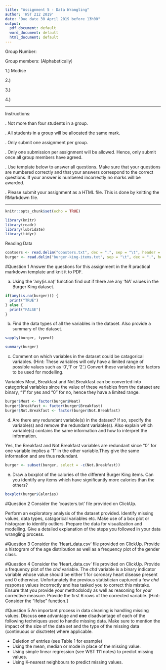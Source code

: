 ```yaml
---
title: "Assignment 5 - Data Wrangling"
author: 'WST 212 2019'
date: "Due date 30 April 2019 before 13h00"
output:
  pdf_document: default
  word_document: default
  html_document: default
---
```


Group Number: 

Group members: (Alphabetically)

1.) Modise 

2.)

3.)

4.)


--------------------------------------------------------------------------------------------------------------

Instructions:

.	Not more than four students in a group.

.	All students in a group will be allocated the same mark.

.	Only submit one assignment per group.

.	Only one submission per assignment will be allowed. Hence, only submit once all group members have agreed.

.	Use template below to answer all questions. Make sure that your questions are numbered correctly and that your answers correspond to the correct questions. If your answer is numbered incorrectly no marks will be awarded.

.	Please submit your assignment as a HTML file. This is done by knitting the RMarkdown file.

----------------------------------------------------------------------------------------------------------------
```r
knitr::opts_chunk$set(echo = TRUE)
```

```r
library(knitr)
library(readr)
library(lubridate)
library(tidyr)

```

Reading Data
```r

coatsers <- read.delim("coasters.txt", dec = ".", sep = "\t", header = TRUE)
burger <- read.delim("burger-king-items.txt", sep = "\t", dec = ".", header = TRUE)


```



#Question 1
Answer the questions for this assignment in the R practical markdown template and knit it to PDF.

a) Using the 'any(is.na)' function find out if there are any 'NA' values in the Burger King dataset.
```r
if(any(is.na(burger))) {
  print("TRUE")
} else {
  print("FALSE")
}


```


b) Find the data types of all the variables in the dataset. Also provide a summary of the dataset.

```r

sapply(burger, typeof)

```

```r
summary(burger)
```

c) Comment on which variables in the dataset could be catagorical variables. (Hint: These variables will only have a limited range of possible values such as '0','1' or '2'.) Convert these variables into factors to be used for modelling.

Variables Meat, Breakfast and Not.Breakfast can be converted into categorical variables since the value of these variables from the dataset are binary, "1" for yes and "0" for no, hence they have a limited range. 

```r

burger$Meat <- factor(burger$Meat)
burger$Breakfast <- factor(burger$Breakfast)
burger$Not.Breakfast <- factor(burger$Not.Breakfast)

```


d) Are there any redundant variable(s) in the dataset? If so, specify the variable(s) and remove the redundant variable(s). Also explain which variable(s) contains the same information and how to interpret the information.

Yes, the Breakfast and Not.Breakfast variables are redundant since "0" for one variable implies a "1" in the other variable.They give the same information and are thus redundant.

```r
burger <- subset(burger, select = -c(Not.Breakfast))

```


e) Draw a boxplot of the calories of the different Burger King items. Can you identify any items which have significantly more calories than the others?
```r


boxplot(burger$Calories)

```

#Question 2
Consider the 'coasters.txt' file provided on ClickUp.

Perform an exploratory analysis of the dataset provided. Identify missing values, data types, catagorical variables etc. Make use of a box plot or histogram to identify outliers. Prepare the data for visualization and modelling. Give a detailed explanation of the steps you followed in your data wrangling process.

#Question 3
Consider the 'Heart_data.csv' file provided on ClickUp. Provide a histogram of the age distribution as well as a frequency plot of the gender class.

#Question 4
Consider the 'Heart_data.csv' file provided on ClickUp. Provide a frequency plot of the *chd* variable. The *chd* variable is a binary indicator variable whose value should be either 1 for coronary heart disease present and 0 otherwise. Unfortunately the previous statistician captured a few *chd* response values incorrectly and has tasked you to correct this mistake. Ensure that you provide your methodolody as well as reasoning for your corrective measure. Provide the first 6 rows of the corrected variable. [Hint: Consider the "ifelse" function.]

#Question 5
An important process in data cleaning is handling missing values. Discuss **one** advantage and **one** disadvantage of each of the following techniques used to handle missing data. Make sure to mention the impact of the size of the data set and the type of the missing data (continuous or disctrete) where applicable. 


* Deletion of entries (see Table 1 for example)
* Using the mean, median or mode in place of the missing value.
* Using simple linear regression (see WST 111 notes)  to predict missing values.
* Using K-nearest neighbours to predict missing values. 

